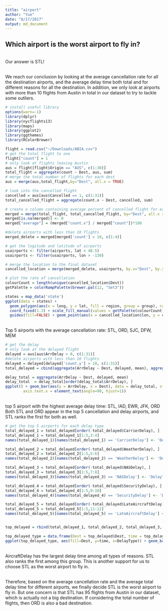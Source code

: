 ```yaml
---
title: "airport"
author: "Yue"
date: "8/17/2017"
output: md_document
---
```

## Which airport is the worst airport to fly in? 
<br/> Our answer is STL!

<br/> We reach our conclusion by looking at the average cancellation rate for all the destination airports, and the average delay time both total and for different reasons for all the destination. In addition, we only look at airports with more than 10 flights from Austin in total in our dataset to try to tackle some outliers.

```r
# install useful library
options(warn=-1)
library(dplyr)
library(nycflights13)
library(maps)
library(ggplot2)
library(ggthemes)
library(RColorBrewer)
```

```r
flight = read.csv("~/Downloads/ABIA.csv")
# get the total flight to one 
flight["count"] = 1
# only look at flights leaving Austin
aus = flight[flight$Origin == "AUS", c(1:30)]
total_flight = aggregate(count ~ Dest, aus, sum)
# merge the total number of flights for each dest
aus = merge(aus,total_flight,by="Dest", all.x = TRUE)
```

```r
# look into the cancelled flight
cancelled = aus[aus$Cancelled == 1, c(1:31)]
total_cancelled_flight = aggregate(count.x ~ Dest, cancelled, sum)
```

```r
# create a column containing average percent of cancelled flight for each destination
merged = merge(total_flight, total_cancelled_flight, by="Dest", all.x = TRUE)
merged[is.na(merged)] <- 0
merged["average"] = (merged["count.x"] / merged["count"])*100
```

```r
#delete airports with less than 10 flights
merged_delete = merged[merged['count'] > 10, c(1:4)]
```

```r
# get the logitude and latitude of airports
usairports <- filter(airports, lat < 48.5)
usairports <- filter(usairports, lon > -130)

# merge the location to the final dataset
cancelled_location = merge(merged_delete, usairports, by.x="Dest", by.y = "faa", all.x = TRUE)
```

```r
# plot the rate of cancellation
colourCount = length(unique(cancelled_location$Dest))
getPalette = colorRampPalette(brewer.pal(12, "Set3"))

states = map_data('state')
ggplot(data = states) + 
  geom_polygon(aes(x = long, y = lat, fill = region, group = group), color = "white") + 
  coord_fixed(1.3) + scale_fill_manual(values = getPalette(colourCount)) +
  guides(fill=FALSE) + geom_point(aes(x = cancelled_location$lon, y = cancelled_location$lat, size=cancelled_location$average), data = cancelled_location, color='blue4') + geom_text(aes(x = cancelled_location$lon, y = cancelled_location$lat-0.7, label = cancelled_location$Dest, size=0.7), data = cancelled_location) + theme_fivethirtyeight() + ggtitle('Average Cancellation Rate for Each Airport')
```
<br/> Top 5 airports with the average cancellation rate: STL, ORD, SJC, DFW, MEM

```r
# get the delay
# only look at the delayed flight
delayed = aus[aus$ArrDelay > 0, c(1:31)]
#delete airports with less than 10 flights
delayed = delayed[delayed['count.y'] > 10, c(1:31)]
total_delayed = cbind(aggregate(ArrDelay ~ Dest, delayed, mean), aggregate(CarrierDelay ~ Dest, delayed, mean), aggregate(WeatherDelay ~ Dest, delayed, mean), aggregate(NASDelay ~ Dest, delayed, mean), aggregate(SecurityDelay ~ Dest, delayed, mean), aggregate(LateAircraftDelay ~ Dest, delayed, mean))
```

```r
delay_total = aggregate(ArrDelay ~ Dest, delayed, mean)
delay_total  = delay_total[order(delay_total$ArrDelay), ]
ggplot() + geom_bar(aes(y = ArrDelay, x = Dest), data = delay_total, stat="identity") + labs(x= 'Airport', y="Average Delay Time") + theme_economist() + scale_fill_economist() + ggtitle("Average Total Delay Time for Each Airport") + theme(text = element_text(size=8),
        axis.text.x = element_text(angle=90, hjust=1)) 
```
<br/> top 5 airport with the highest average delay time: STL, IAD, EWR, JFK, ORD
<br/> Both STL and ORD appear in the top 5 cancellation and delay airports, and STL ranks the first for both as well. 

```r
# get the top 5 airports for each delay type
total_delayed_1 = total_delayed[order(-total_delayed$CarrierDelay), ]         
total_delayed_1 = total_delayed_1[1:5,3:4]
names(total_delayed_1)[names(total_delayed_1) == 'CarrierDelay'] <- 'DelayTime'

total_delayed_2 = total_delayed[order(-total_delayed$WeatherDelay), ]         
total_delayed_2 = total_delayed_2[1:5,5:6]
names(total_delayed_2)[names(total_delayed_2) == 'WeatherDelay'] <- 'DelayTime'

total_delayed_3 = total_delayed[order(-total_delayed$NASDelay), ]         
total_delayed_3 = total_delayed_3[1:5,7:8]
names(total_delayed_3)[names(total_delayed_3) == 'NASDelay'] <- 'DelayTime'

total_delayed_4 = total_delayed[order(-total_delayed$SecurityDelay), ]         
total_delayed_4 = total_delayed_4[1:5,9:10]
names(total_delayed_4)[names(total_delayed_4) == 'SecurityDelay'] <- 'DelayTime'

total_delayed_5 = total_delayed[order(-total_delayed$LateAircraftDelay), ]         
total_delayed_5 = total_delayed_5[1:5,11:12]
names(total_delayed_5)[names(total_delayed_5) == 'LateAircraftDelay'] <- 'DelayTime'


top_delayed = rbind(total_delayed_1, total_delayed_2, total_delayed_3, total_delayed_4, total_delayed_5)

top_delayed_type = data.frame(Dest = top_delayed$Dest, time = top_delayed$DelayTime, DelayType = c(rep("CarrierDelay", 5), rep("WeatherDelay",5), rep("NASDelay",5),rep("SecurityDelay",5), rep("AircraftDelay", 5)))
ggplot(top_delayed_type, aes(fill=Dest, y=time, x=DelayType)) + geom_bar(position="dodge", stat="identity") + scale_fill_manual(values = getPalette(colourCount)) + ggtitle('Top 5 Airports with the Largest Delay Time for Different Reasons') + theme_bw() 
```
<br/> AircraftDelay has the largest delay time among all types of reasons. STL also ranks the first among this group. This is another support for us to choose STL as the worst airport to fly in. 

<br/> Therefore, based on the average cancellation rate and the average total delay time for different airports, we finally decide STL is the worst airport to fly in. But one concern is that STL has 95 flights from Austin in our dataset, which is actually not a big destination. If considering the total number of flights, then ORD is also a bad destination. 
